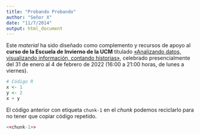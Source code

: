 ```yaml
---
title: "Probando Probando"
author: "Señor X"
date: "11/7/2014"
output: html_document
---
```


Este _material_ ha sido diseñado como complemento y recursos de apoyo al **curso de la Escuela de Invierno de la UCM** titulado [«Analizando datos, visualizando información, contando historias»](https://www.ucm.es/eci//cursoecic02-pre), celebrado presencialmente del 31 de enero al 4 de febrero de 2022 (16:00 a 21:00 horas, de lunes a viernes).

```r
# Código R
x <- 1
y <- 2
x + y
``` 

El código anterior con etiqueta `chunk-1` en el _chunk_ podemos reciclarlo para no tener que copiar código repetido.

```r
<<chunk-1>>
``` 


